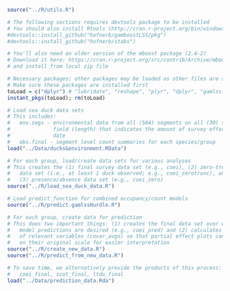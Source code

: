 ```r
source("../R/utils.R")

# The following sections requires devtools package to be installed
# You should also install Rtools (http://cran.r-project.org/bin/windows/Rtools/)
#devtools::install_github("hofnerb/gamboostLSS/pkg")
#devtools::install_github("hofnerb/stabs")

# You'll also need an older version of the mboost package (2.4-2)
# Download it here: https://cran.r-project.org/src/contrib/Archive/mboost/mboost_2.4-2.tar.gz
# and install from local zip file

# Necessary packages; other packages may be loaded as other files are sourced
# Make sure these packages are installed first
toLoad = c("dplyr") # "lubridate", "reshape", "plyr", "dplyr", "gamlss.tr", "gamboostLSS")
instant_pkgs(toLoad); rm(toLoad)

# Load sea duck data sets
# This includes:
#   env.segs - environmental data from all (504) segments on all (30) survey dates; includes
#              field (length) that indicates the amount of survey effort (if any) on a given
#              date
#   obs.final - segment level count summaries for each species/group
load("../Data/ducks&environment.RData")

# For each group, load/create data sets for various analyses
# This creates the (1) final survey data set (e.g., coei), (2) zero-truncated
#   data set (i.e., at least 1 duck observed; e.g., coei_zerotrunc), and 
#   (3) presence/absence data set (e.g., coei_zero) 
source("../R/load_sea_duck_data.R")

# Load predict function for combined occupancy/count models
source("../R/predict.gamlssHurdle.R")
```

```r
# For each group, create data for prediction
# This does two important things: (1) creates the final data set over which 
#   model predictions are desired (e.g., coei_pred) and (2) calculates the average
#   of relevant variables (covar_avgs) so that partial effect plots can be placed
#   on their original scale for easier interpretation
source("../R/create_new_data.R")
source("../R/predict_from_new_data.R")

# To save time, we alternatively provide the products of this process: 
#   coei_final, scot_final, ltdu_final
load("../Data/prediction_data.Rda")
```
